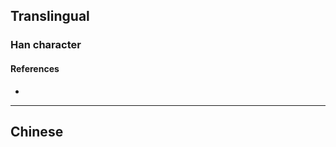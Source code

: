{{character info/new}}
{{also|張}}
==Translingual==
{{stroke order|stroke=7}}
===Han character===
{{Han char|rn=57|rad=弓|as=04|sn=7|four=|canj=NPO|ids=⿰弓长}}

====References====
* {{Han ref|kx=0357.211|hdz=20992.060|uh=5F20|ud=24352}}

----

==Chinese==
{{zh-see|張}}